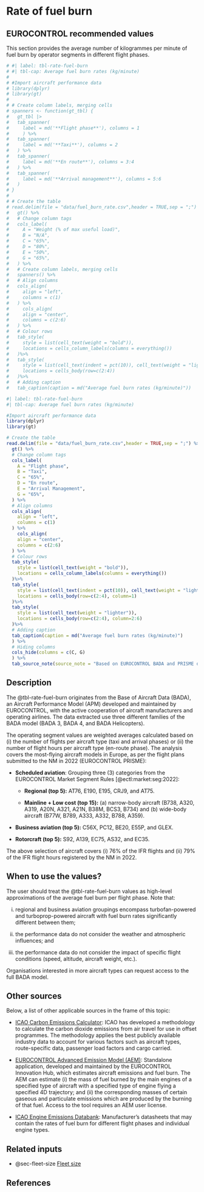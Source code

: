 # Rate of fuel burn {#sec-rate-of-fuel-burn}

## EUROCONTROL recommended values

This section provides the average number of kilogrammes per minute of fuel burn by operator segments in different flight phases.

```r
# #| label: tbl-rate-fuel-burn
# #| tbl-cap: Average fuel burn rates (kg/minute)
# 
# #Import aircraft performance data
# library(dplyr)
# library(gt)
# 
# # Create column labels, merging cells
# spanners <- function(gt_tbl) {
#   gt_tbl |> 
#   tab_spanner(
#     label = md('**Flight phase**'), columns = 1
#     ) %>%  
#   tab_spanner(
#     label = md('**Taxi**'), columns = 2
#   ) %>%
#   tab_spanner(
#     label = md('**En route**'), columns = 3:4
#   ) %>%  
#   tab_spanner(
#     label = md('**Arrival management**'), columns = 5:6
#   )
# }
# 
# # Create the table
# read.delim(file = "data/fuel_burn_rate.csv",header = TRUE,sep = ";") %>% 
#   gt() %>% 
#   # Change column tags
#   cols_label(
#     A = "Weight (% of max useful load)",
#     B = "N/A",
#     C = "65%",
#     D = "80%",
#     E = "50%",
#     G = "65%",
#   ) %>%
#   # Create column labels, merging cells
#   spanners() %>%
#   # Align columns
#   cols_align(
#     align = "left",
#     columns = c(1)
#   ) %>%
#     cols_align(
#     align = "center",
#     columns = c(2:6)
#   ) %>%
#   # Colour rows
#   tab_style(
#     style = list(cell_text(weight = "bold")),
#     locations = cells_column_labels(columns = everything())
#   )%>%
#   tab_style(
#     style = list(cell_text(indent = pct(10)), cell_text(weight = "lighter")),
#     locations = cells_body(row=c(2:4))
#   )%>%
#   # Adding caption
#   tab_caption(caption = md("Average fuel burn rates (kg/minute)"))
```

```r
#| label: tbl-rate-fuel-burn
#| tbl-cap: Average fuel burn rates (kg/minute)

#Import aircraft performance data
library(dplyr)
library(gt)

# Create the table
read.delim(file = "data/fuel_burn_rate.csv",header = TRUE,sep = ";") %>% 
  gt() %>% 
  # Change column tags
  cols_label(
    A = "Flight phase",
    B = "Taxi",
    C = "65%",
    D = "En route",
    E = "Arrival Management",
    G = "65%",
  ) %>%
  # Align columns
  cols_align(
    align = "left",
    columns = c(1)
  ) %>%
    cols_align(
    align = "center",
    columns = c(2:6)
  ) %>%
  # Colour rows
  tab_style(
    style = list(cell_text(weight = "bold")),
    locations = cells_column_labels(columns = everything())
  )%>%
  tab_style(
    style = list(cell_text(indent = pct(10)), cell_text(weight = "lighter")),
    locations = cells_body(row=c(2:4), column=1)
  )%>%
  tab_style(
    style = list(cell_text(weight = "lighter")),
    locations = cells_body(row=c(2:4), column=2:6)
  )%>%
  # Adding caption
  tab_caption(caption = md("Average fuel burn rates (kg/minute)")
  ) %>% 
  # Hiding columns
  cols_hide(columns = c(C, G)
  ) %>%
  tab_source_note(source_note = "Based on EUROCONTROL BADA and PRISME data")
```

## Description

The @tbl-rate-fuel-burn originates from the Base of Aircraft Data (BADA), an Aircraft Performance Model (APM) developed and maintained by EUROCONTROL, with the active cooperation of aircraft manufacturers and operating airlines. The data extracted use three different families of the BADA model (BADA 3, BADA 4, and BADA Helicopters).

The operating segment values are weighted averages calculated based on (i) the number of flights per aircraft type (taxi and arrival phases) or (ii) the number of flight hours per aircraft type (en-route phase). The analysis covers the most-flying aircraft models in Europe, as per the flight plans submitted to the NM in 2022 (EUROCONTROL PRISME):

-   **Scheduled aviation**: Grouping three (3) categories from the EUROCONTROL Market Segment Rules [@ectl:market:seg:2022]:

    -   **Regional (top 5):** AT76, E190, E195, CRJ9, and AT75.
    
    -   **Mainline + Low cost (top 15):** (a) narrow-body aircraft (B738, A320, A319, A20N, A321, A21N, B38M, BCS3, B734) and (b) wide-body aircraft (B77W, B789, A333, A332, B788, A359).

-   **Business aviation (top 5):** C56X, PC12, BE20, E55P, and GLEX.

-   **Rotorcraft (top 5):** S92, A139, EC75, AS32, and EC35.

The above selection of aircraft covers (i) 76% of the IFR flights and (ii) 79% of the IFR flight hours registered by the NM in 2022.

## When to use the values?

The user should treat the @tbl-rate-fuel-burn values as high-level approximations of the average fuel burn per flight phase. Note that:

i)  regional and business aviation groupings encompass turbofan-powered and turboprop-powered aircraft with fuel burn rates significantly different between them;

ii) the performance data do not consider the weather and atmospheric influences; and

iii) the performance data do not consider the impact of specific flight conditions (speed, altitude, aircraft weight, etc.).

Organisations interested in more aircraft types can request access to the full BADA model.

## Other sources

Below, a list of other applicable sources in the frame of this topic:

-   [ICAO Carbon Emissions Calculator](https://www.icao.int/environmental-protection/Carbonoffset/Pages/default.aspx): ICAO has developed a methodology to calculate the carbon dioxide emissions from air travel for use in offset programmes. The methodology applies the best publicly available industry data to account for various factors such as aircraft types, route-specific data, passenger load factors and cargo carried.

-   [EUROCONTROL Advanced Emission Model (AEM)](https://www.eurocontrol.int/model/advanced-emission-model): Standalone application, developed and maintained by the EUROCONTROL Innovation Hub, which estimates aircraft emissions and fuel burn. The AEM can estimate (i) the mass of fuel burned by the main engines of a specified type of aircraft with a specified type of engine flying a specified 4D trajectory; and (ii) the corresponding masses of certain gaseous and particulate emissions which are produced by the burning of that fuel. Access to the tool requires an AEM user license.

-   [ICAO Engine Emissions Databank](https://www.easa.europa.eu/en/domains/environment/icao-aircraft-engine-emissions-databank): Manufacturer's datasheets that may contain the rates of fuel burn for different flight phases and individual engine types.

## Related inputs

-   @sec-fleet-size [Fleet size](#sec-fleet-size)

## References
